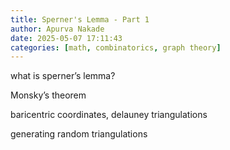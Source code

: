 ```yaml
---
title: Sperner's Lemma - Part 1
author: Apurva Nakade
date: 2025-05-07 17:11:43
categories: [math, combinatorics, graph theory]
---
```


what is sperner's lemma?

Monsky's theorem

baricentric coordinates, delauney triangulations

generating random triangulations